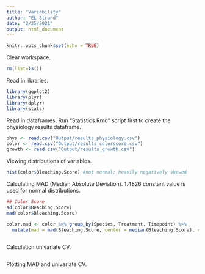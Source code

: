 ```yaml
---
title: "Variability"
author: "EL Strand"
date: "2/25/2021"
output: html_document
---
```


```r
knitr::opts_chunk$set(echo = TRUE)
```

Clear workspace. 
```r
rm(list=ls()) 
```

Read in libraries. 
```r
library(ggplot2)
library(plyr)
library(dplyr)
library(stats)
```

Read in dataframes. Run "Statistics.Rmd" script first to create the physiology results dataframe. 
```r
phys <- read.csv("Output/results_physiology.csv")
color <- read.csv("Output/results_colorscore.csv")
growth <- read.csv("Output/results_growth.csv")
```

Viewing distributions of variables. 
```r
hist(color$Bleaching.Score) #not normal; heavily negatively skewed
```

Calculating MAD (Median Absolute Deviation).
1.4826 constant value is used for normal distributions.

```r
## Color Score 
sd(color$Beaching.Score)
mad(color$Bleaching.Score)

color.mad <- color %>% group_by(Species, Treatment, Timepoint) %>%
  mutate(mad = mad(Bleaching.Score, center = median(Bleaching.Score), constant = 1.4826, na.rm = FALSE, low = FALSE, high = FALSE))
  
```

Calculation univariate CV.
```r

```


Plotting MAD and univariate CV. 
```r

```

